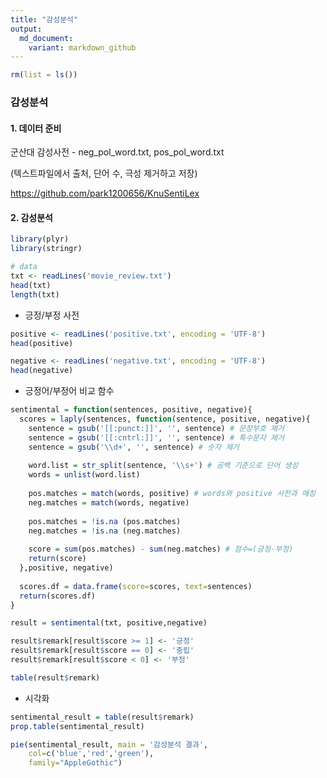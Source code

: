 ```yaml
---
title: "감성분석"
output:   
  md_document:
    variant: markdown_github
---
```


```r
rm(list = ls())
```

### 감성분석

#### 1. 데이터 준비

군산대 감성사전 - neg_pol_word.txt, pos_pol_word.txt

(텍스트파일에서 출처, 단어 수, 극성 제거하고 저장)

<https://github.com/park1200656/KnuSentiLex>

#### 2. 감성분석

```r
library(plyr)
library(stringr)
```

```r
# data
txt <- readLines('movie_review.txt')
head(txt)
length(txt)
```

-   긍정/부정 사전

```r
positive <- readLines('positive.txt', encoding = 'UTF-8')
head(positive)

negative <- readLines('negative.txt', encoding = 'UTF-8')
head(negative)
```

-   긍정어/부정어 비교 함수

```r
sentimental = function(sentences, positive, negative){
  scores = laply(sentences, function(sentence, positive, negative){
    sentence = gsub('[[:punct:]]', '', sentence) # 문장부호 제거
    sentence = gsub('[[:cntrl:]]', '', sentence) # 특수문자 제거
    sentence = gsub('\\d+', '', sentence) # 숫자 제거
    
    word.list = str_split(sentence, '\\s+') # 공백 기준으로 단어 생성
    words = unlist(word.list)
    
    pos.matches = match(words, positive) # words와 positive 사전과 매칭
    neg.matches = match(words, negative)
    
    pos.matches = !is.na (pos.matches)
    neg.matches = !is.na (neg.matches)
    
    score = sum(pos.matches) - sum(neg.matches) # 점수=(긍정-부정)
    return(score)
  },positive, negative)
  
  scores.df = data.frame(score=scores, text=sentences)
  return(scores.df)
}
```

```r
result = sentimental(txt, positive,negative)

result$remark[result$score >= 1] <- '긍정'
result$remark[result$score == 0] <- '중립'
result$remark[result$score < 0] <- '부정'

table(result$remark)
```

-   시각화

```r
sentimental_result = table(result$remark)
prop.table(sentimental_result)

pie(sentimental_result, main = '감성분석 결과',
    col=c('blue','red','green'),
    family="AppleGothic")
```
